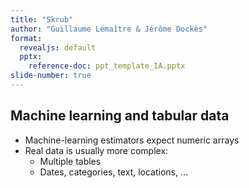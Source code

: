 ```yaml
---
title: "Skrub"
author: "Guillaume Lemaître & Jérôme Dockès"
format:
  revealjs: default
  pptx:
    reference-doc: ppt_template_IA.pptx
slide-number: true
---
```


## Machine learning and tabular data

- Machine-learning estimators expect numeric arrays
- Real data is usually more complex:
  - Multiple tables
  - Dates, categories, text, locations, …
